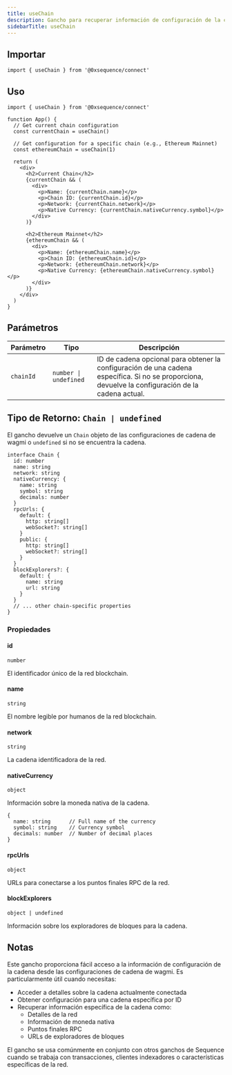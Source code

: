 ```yaml
---
title: useChain
description: Gancho para recuperar información de configuración de la cadena
sidebarTitle: useChain
---
```


## Importar

```tsx
import { useChain } from '@0xsequence/connect'
```

## Uso

```tsx
import { useChain } from '@0xsequence/connect'

function App() {
  // Get current chain configuration
  const currentChain = useChain()
  
  // Get configuration for a specific chain (e.g., Ethereum Mainnet)
  const ethereumChain = useChain(1)
  
  return (
    <div>
      <h2>Current Chain</h2>
      {currentChain && (
        <div>
          <p>Name: {currentChain.name}</p>
          <p>Chain ID: {currentChain.id}</p>
          <p>Network: {currentChain.network}</p>
          <p>Native Currency: {currentChain.nativeCurrency.symbol}</p>
        </div>
      )}
      
      <h2>Ethereum Mainnet</h2>
      {ethereumChain && (
        <div>
          <p>Name: {ethereumChain.name}</p>
          <p>Chain ID: {ethereumChain.id}</p>
          <p>Network: {ethereumChain.network}</p>
          <p>Native Currency: {ethereumChain.nativeCurrency.symbol}</p>
        </div>
      )}
    </div>
  )
}
```

## Parámetros

| Parámetro | Tipo                  | Descripción                                                                                                                                        |
| --------- | --------------------- | -------------------------------------------------------------------------------------------------------------------------------------------------- |
| `chainId` | `number \| undefined` | ID de cadena opcional para obtener la configuración de una cadena específica. Si no se proporciona, devuelve la configuración de la cadena actual. |

## Tipo de Retorno: `Chain | undefined`

El gancho devuelve un `Chain` objeto de las configuraciones de cadena de wagmi o `undefined` si no se encuentra la cadena.

```tsx
interface Chain {
  id: number
  name: string
  network: string
  nativeCurrency: {
    name: string
    symbol: string
    decimals: number
  }
  rpcUrls: {
    default: {
      http: string[]
      webSocket?: string[]
    }
    public: {
      http: string[]
      webSocket?: string[]
    }
  }
  blockExplorers?: {
    default: {
      name: string
      url: string
    }
  }
  // ... other chain-specific properties
}
```

### Propiedades

#### id

`number`

El identificador único de la red blockchain.

#### name

`string`

El nombre legible por humanos de la red blockchain.

#### network

`string`

La cadena identificadora de la red.

#### nativeCurrency

`object`

Información sobre la moneda nativa de la cadena.

```tsx
{
  name: string      // Full name of the currency
  symbol: string    // Currency symbol
  decimals: number  // Number of decimal places
}
```

#### rpcUrls

`object`

URLs para conectarse a los puntos finales RPC de la red.

#### blockExplorers

`object | undefined`

Información sobre los exploradores de bloques para la cadena.

## Notas

Este gancho proporciona fácil acceso a la información de configuración de la cadena desde las configuraciones de cadena de wagmi. Es particularmente útil cuando necesitas:

* Acceder a detalles sobre la cadena actualmente conectada
* Obtener configuración para una cadena específica por ID
* Recuperar información específica de la cadena como:
  * Detalles de la red
  * Información de moneda nativa
  * Puntos finales RPC
  * URLs de exploradores de bloques

El gancho se usa comúnmente en conjunto con otros ganchos de Sequence cuando se trabaja con transacciones, clientes indexadores o características específicas de la red.
